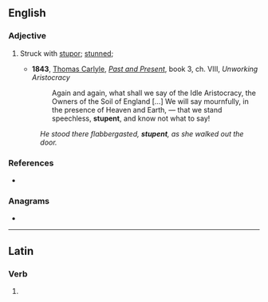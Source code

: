 ==English==

===Adjective===
{{en-adj}}

# {{lb|en|rare}} Struck with [[stupor]]; [[stunned]]; 
#* '''1843''', [[w:Thomas_Carlyle|Thomas Carlyle]], ''[[:w:Past and Present (book)|Past and Present]]'', book 3, ch. VIII, ''Unworking Aristocracy''
#*: Again and again, what shall we say of the Idle Aristocracy, the Owners of the Soil of England […] We will say mournfully, in the presence of Heaven and Earth, — that we stand speechless, '''stupent''', and know not what to say!
#: ''He stood there flabbergasted, '''stupent''', as she walked out the door.''
#: {{syn|en|dumbfounded|aghast}}

===References===
* {{R:Century 1911}}

===Anagrams===
* {{anagrams|en|netputs}}

----

==Latin==

===Verb===
{{la-verb-form|stupent}}

# {{inflection of|stupeō||3|p|pres|actv|indc|lang=la}}